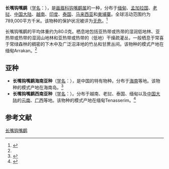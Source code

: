 {{noteTA
|G1=unit
}}
{{Speciesbox
| name = 长嘴钩嘴鹛
| image = 
| status = LC | status_system = IUCN3.1
| genus = Pomatorhinus
| species = hypoleucos
| authority = {{link-en|爱德华·布莱思|Edward Blyth|Blyth}}, 1844<ref name='id3487'>{{cite web| url =http://www.bioinfo.cn/db05/BjdwSpecies.php?action=view&id=3487| title =长嘴钩嘴鹛| work =《中国动物物种编目数据库》| publisher =中国科学院微生物研究所| author =中国科学院动物研究所| accessdate =2009-04-04| deadurl =yes| archiveurl =https://web.archive.org/web/20160305072040/http://www.bioinfo.cn/db05/BjdwSpecies.php?action=view&id=3487| archivedate =2016-03-05}}</ref>
| range_map = 
}}

'''长嘴钩嘴鹛'''（[[学名|学名]]：{{lang|la|''Pomatorhinus hypoleucos''}}），是[[画眉科|画眉科]][[钩嘴鹛属|钩嘴鹛属]]的一种，分布于[[缅甸|缅甸]]、[[孟加拉国|孟加拉国]]、[[老挝|老挝]]、[[中国大陆|中国大陆]]、[[越南|越南]]、[[印度|印度]]、[[泰国|泰国]]、[[马来西亚|马来西亚]]和[[柬埔寨|柬埔寨]]。全球活动范围约为789,000平方千米。该物种的保护状况被评为[[无危|无危]]。<ref>{{cite web|url=http://www.birdlife.org/datazone/speciesfactsheet.php?id=7867&m=0|title=Pomatorhinus hypoleucos|publisher=[[国际鸟盟|BirdLife.org]]|accessdate=2011-06-27|archive-date=2019-07-10|archive-url=https://web.archive.org/web/20190710193658/http://datazone.birdlife.org/home|dead-url=no}}</ref>

长嘴钩嘴鹛的平均体重约为80.0克。栖息地包括亚热带或热带的湿润低地林、亚热带或热带的湿润山地林和亚热带或热带的（低地）干燥疏灌丛，一般栖息于常喜于常绿森林的稠密的下木中及广泛沼泽地的竹丛和甘蔗丛间。该物种的模式产地在缅甸Arrakan。<ref name='id3487'/>

==亚种==
*'''长嘴钩嘴鹛海南亚种'''（[[学名|学名]]：{{lang|la|''Pomatorhinus hypoleucos hainanus''}}），是中国的特有物种。分布于[[海南|海南]]等地。该物种的模式产地在海南岛。<ref name='id3488'>{{cite web| url =http://www.bioinfo.cn/db05/BjdwSpecies.php?action=view&id=3488| title =长嘴钩嘴鹛海南亚种| work =《中国动物物种编目数据库》| publisher =中国科学院微生物研究所| author =中国科学院动物研究所| accessdate =2009-04-04| deadurl =yes| archiveurl =https://web.archive.org/web/20160305054031/http://www.bioinfo.cn/db05/BjdwSpecies.php?action=view&id=3488| archivedate =2016-03-05}}</ref>
*'''长嘴钩嘴鹛西南亚种'''（[[学名|学名]]：{{lang|la|''Pomatorhinus hypoleucos tickelli''}}）。分布于越南、老挝、泰国、缅甸以及[[中国大陆|中国大陆]]的[[云南|云南]]、[[广西|广西]]等地。该物种的模式产地在缅甸Tenasserim。<ref name='id3489'>{{cite web| url =http://www.bioinfo.cn/db05/BjdwSpecies.php?action=view&id=3489| title =长嘴钩嘴鹛西南亚种| work =《中国动物物种编目数据库》| publisher =中国科学院微生物研究所| author =中国科学院动物研究所| accessdate =2009-04-04| deadurl =yes| archiveurl =https://web.archive.org/web/20160305030304/http://www.bioinfo.cn/db05/BjdwSpecies.php?action=view&id=3489| archivedate =2016-03-05}}</ref>

== 参考文献 ==
{{reflist}}
{{Taxonbar|from=Q1307410}}

[[Category:钩嘴鹛属|长嘴钩嘴鹛]]